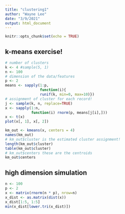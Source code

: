 ```yaml
---
title: "clustering1"
author: "Wayne Lee"
date: "3/9/2021"
output: html_document
---
```


```r
knitr::opts_chunk$set(echo = TRUE)

```
## k-means exercise!
```r
# number of clusters
k <- 4 #sample(5, 1)
n <- 100
# dimension of the data/features
p <- 2
means <- sapply(1:p,
                function(i){
                runif(k, min=0, max=10)})
# assignment of cluster for each record!
j <- sample(k, n, replace=TRUE)
x <- sapply(1:n,
            function(i) rnorm(p, means[j[i],]))
x <- t(x)
plot(x[, 1], x[, 2])

km_out <- kmeans(x, centers = 4)
names(km_out)
# km_out$cluster is the estimated cluster assignment!
length(km_out$cluster)
table(km_out$cluster)
# km_out$centers these are the centroids
km_out$centers
```

## high dimension simulation

```r
n <- 100
p <- 2
x <- matrix(rnorm(n * p), nrow=n)
x_dist <- as.matrix(dist(x))
x_dist[1:5, 1:5]
min(x_dist[lower.tri(x_dist)])
```
